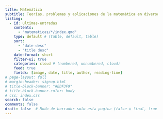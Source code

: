 ```yaml
---
title: Matemática
subtitle: Teorías, problemas y aplicaciones de la matemática en diversas disciplinas.
listing:
  - id: ultimas-entradas
    contents: 
      - "matematicas/*/index.qmd"
    type: default # (table, default, table)
    sort: 
      - "date desc"
      - "title desc"
    date-format: short
    filter-ui: true
    categories: cloud # (numbered, unnumbered, cloud)
    feed: true
    fields: [image, date, title, author, reading-time]
# page-layout: full
# margin-header: signup.html
# title-block-banner: "#EDF3F9"
# title-block-banner-color: body
# css: index.css
search: false
comments: false
draft: false  # Modo de borrador solo esta pagina (false = final, true = borrador)
---
```


